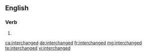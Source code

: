 ==English==

===Verb===
{{head|en|verb form}}

# {{en-past of|interchange}}

[[ca:interchanged]]
[[de:interchanged]]
[[fr:interchanged]]
[[mg:interchanged]]
[[te:interchanged]]
[[vi:interchanged]]